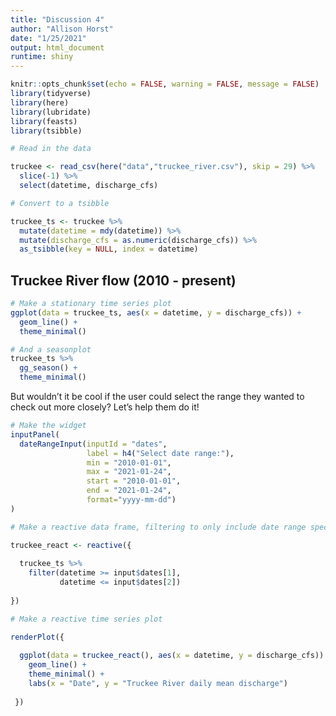 ```yaml
---
title: "Discussion 4"
author: "Allison Horst"
date: "1/25/2021"
output: html_document
runtime: shiny
---
```


```r
knitr::opts_chunk$set(echo = FALSE, warning = FALSE, message = FALSE)
library(tidyverse)
library(here)
library(lubridate)
library(feasts)
library(tsibble)
```

```r
# Read in the data

truckee <- read_csv(here("data","truckee_river.csv"), skip = 29) %>% 
  slice(-1) %>% 
  select(datetime, discharge_cfs)
```

```r
# Convert to a tsibble

truckee_ts <- truckee %>% 
  mutate(datetime = mdy(datetime)) %>% 
  mutate(discharge_cfs = as.numeric(discharge_cfs)) %>% 
  as_tsibble(key = NULL, index = datetime)
```

## Truckee River flow (2010 - present)

```r
# Make a stationary time series plot
ggplot(data = truckee_ts, aes(x = datetime, y = discharge_cfs)) +
  geom_line() +
  theme_minimal()

# And a seasonplot
truckee_ts %>% 
  gg_season() +
  theme_minimal()
```

But wouldn't it be cool if the user could select the range they wanted to check out more closely? Let's help them do it! 

```r

# Make the widget
inputPanel(
  dateRangeInput(inputId = "dates", 
                 label = h4("Select date range:"),
                 min = "2010-01-01",
                 max = "2021-01-24", 
                 start = "2010-01-01",
                 end = "2021-01-24",
                 format="yyyy-mm-dd")
)

# Make a reactive data frame, filtering to only include date range specified

truckee_react <- reactive({
  
  truckee_ts %>% 
    filter(datetime >= input$dates[1], 
           datetime <= input$dates[2])
  
})

# Make a reactive time series plot

renderPlot({
  
  ggplot(data = truckee_react(), aes(x = datetime, y = discharge_cfs)) +
    geom_line() +
    theme_minimal() +
    labs(x = "Date", y = "Truckee River daily mean discharge")
  
 })

```



